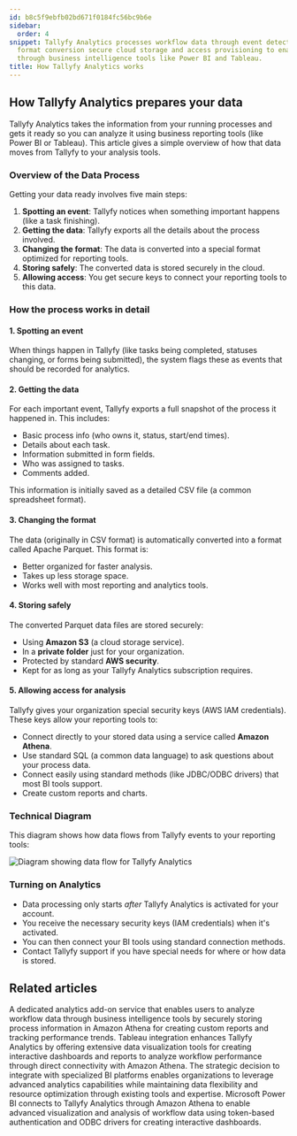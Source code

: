 ```yaml
---
id: b8c5f9ebfb02bd671f0184fc56bc9b6e
sidebar:
  order: 4
snippet: Tallyfy Analytics processes workflow data through event detection data extraction
  format conversion secure cloud storage and access provisioning to enable analysis
  through business intelligence tools like Power BI and Tableau.
title: How Tallyfy Analytics works
---
```


## How Tallyfy Analytics prepares your data

Tallyfy Analytics takes the information from your running processes and gets it ready so you can analyze it using business reporting tools (like Power BI or Tableau). This article gives a simple overview of how that data moves from Tallyfy to your analysis tools.

### Overview of the Data Process

Getting your data ready involves five main steps:

1. **Spotting an event**: Tallyfy notices when something important happens (like a task finishing).
2. **Getting the data**: Tallyfy exports all the details about the process involved.
3. **Changing the format**: The data is converted into a special format optimized for reporting tools.
4. **Storing safely**: The converted data is stored securely in the cloud.
5. **Allowing access**: You get secure keys to connect your reporting tools to this data.

### How the process works in detail

#### 1. Spotting an event

When things happen in Tallyfy (like tasks being completed, statuses changing, or forms being submitted), the system flags these as events that should be recorded for analytics.

#### 2. Getting the data

For each important event, Tallyfy exports a full snapshot of the process it happened in. This includes:
- Basic process info (who owns it, status, start/end times).
- Details about each task.
- Information submitted in form fields.
- Who was assigned to tasks.
- Comments added.

This information is initially saved as a detailed CSV file (a common spreadsheet format).

#### 3. Changing the format

The data (originally in CSV format) is automatically converted into a format called Apache Parquet. This format is:
- Better organized for faster analysis.
- Takes up less storage space.
- Works well with most reporting and analytics tools.

#### 4. Storing safely

The converted Parquet data files are stored securely:
- Using **Amazon S3** (a cloud storage service).
- In a **private folder** just for your organization.
- Protected by standard **AWS security**.
- Kept for as long as your Tallyfy Analytics subscription requires.

#### 5. Allowing access for analysis

Tallyfy gives your organization special security keys (AWS IAM credentials). These keys allow your reporting tools to:
- Connect directly to your stored data using a service called **Amazon Athena**.
- Use standard SQL (a common data language) to ask questions about your process data.
- Connect easily using standard methods (like JDBC/ODBC drivers) that most BI tools support.
- Create custom reports and charts.

### Technical Diagram

This diagram shows how data flows from Tallyfy events to your reporting tools:

![Diagram showing data flow for Tallyfy Analytics](https://screenshots.tallyfy.com/file-8BhMH6hz3y.png)

### Turning on Analytics

- Data processing only starts *after* Tallyfy Analytics is activated for your account.
- You receive the necessary security keys (IAM credentials) when it's activated.
- You can then connect your BI tools using standard connection methods.
- Contact Tallyfy support if you have special needs for where or how data is stored.


## Related articles
<CardGrid>
<LinkTitleCard header="<b>Integrations > Tallyfy Analytics</b>" href="/products/pro/integrations/analytics/" > A dedicated analytics add-on service that enables users to analyze workflow data through business intelligence tools by securely storing process information in Amazon Athena for creating custom reports and tracking performance trends. </LinkTitleCard>
<LinkTitleCard header="<b>Analytics > Tableau</b>" href="/products/pro/integrations/analytics/tableau/" > Tableau integration enhances Tallyfy Analytics by offering extensive data visualization tools for creating interactive dashboards and reports to analyze workflow performance through direct connectivity with Amazon Athena. </LinkTitleCard>
<LinkTitleCard header="<b>Analytics > Why use BI platforms vs. native analytics?</b>" href="/products/pro/integrations/analytics/why-use-a-dedicated-bi-platform-with-tallyfy/" > The strategic decision to integrate with specialized BI platforms enables organizations to leverage advanced analytics capabilities while maintaining data flexibility and resource optimization through existing tools and expertise. </LinkTitleCard>
<LinkTitleCard header="<b>Powerbi > Connect Power BI</b>" href="/products/pro/integrations/analytics/powerbi/how-to-analyze-tallyfy-workflows-with-power-bi/" > Microsoft Power BI connects to Tallyfy Analytics through Amazon Athena to enable advanced visualization and analysis of workflow data using token-based authentication and ODBC drivers for creating interactive dashboards. </LinkTitleCard>
</CardGrid>